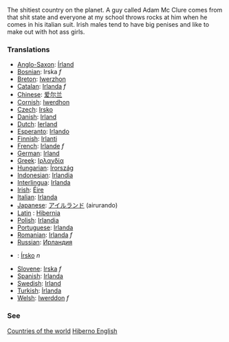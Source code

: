 The shitiest country on the planet. A guy called Adam Mc Clure comes from that shit state and everyone at my school throws rocks at him when he comes in his italian suit. Irish males tend to have big penises and like to make out with hot ass girls.

===Translations===
*[[Anglo-Saxon]]: [[Írland]]
*[[Bosnian]]: Irska ''f''
*[[Breton]]: [[Iwerzhon]]
*[[Catalan]]: [[Irlanda]] ''f''
*[[Chinese]]: [[爱尔兰]]
*[[Cornish]]: [[Iwerdhon]]
*[[Czech]]: [[Irsko]]
*[[Danish]]: [[Irland]]
*[[Dutch]]: [[Ierland]]
*[[Esperanto]]: [[Irlando]]
*[[Finnish]]: [[Irlanti]]
*[[French]]: [[Irlande]] ''f''
*[[German]]: [[Irland]]
*[[Greek]]: [[Ιρλανδία]]
*[[Hungarian]]: [[Írország]]
*[[Indonesian]]: [[Irlandia]]
*[[Interlingua]]: [[Irlanda]]
*[[Irish]]: [[Éire]]
*[[Italian]]: [[Irlanda]]
*[[Japanese]]: [[アイルランド]] (airurando)
*[[Latin]] : [[Hibernia]]
*[[Polish]]: [[Irlandia]]
*[[Portuguese]]: [[Irlanda]]
*[[Romanian]]: [[Irlanda]] ''f''
*[[Russian]]: [[Ирландия]]
*{{sk}}: [[Írsko]] ''n''
*[[Slovene]]: [[Irska]] ''f''
*[[Spanish]]: [[Irlanda]]
*[[Swedish]]: [[Irland]]
*[[Turkish]]: [[İrlanda]]
*[[Welsh]]: [[Iwerddon]] ''f''

===See===
[[Countries of the world]]
[[Hiberno English]]